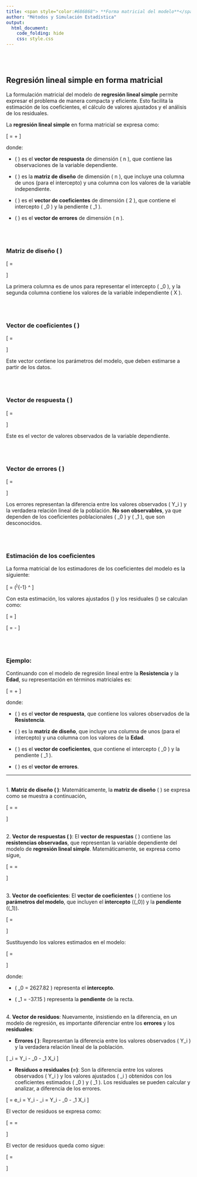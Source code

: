 ```yaml
---
title: <span style="color:#686868"> **Forma matricial del modelo**</span>
author: "Métodos y Simulación Estadística"
output:
  html_document:
    code_folding: hide
    css: style.css
---
```


</br></br>
<h2>Regresión lineal simple en forma matricial</h2>

La formulación matricial del modelo de **regresión lineal simple** permite expresar el problema de manera compacta y eficiente. Esto facilita la estimación de los coeficientes, el cálculo de valores ajustados y el análisis de los residuales.



La **regresión lineal simple** en forma matricial se expresa como:  

\[
\mathbf{Y} = \mathbf{X} \boldsymbol{\beta} + \boldsymbol{\varepsilon}
\]

donde:  

- \( \mathbf{Y} \) es el **vector de respuesta** de dimensión \( n \times 1 \), que contiene las observaciones de la variable dependiente. 

- \( \mathbf{X} \) es la **matriz de diseño** de dimensión \( n \times 2 \), que incluye una columna de unos (para el intercepto) y una columna con los valores de la variable independiente.  

- \( \boldsymbol{\beta} \) es el **vector de coeficientes** de dimensión \( 2 \times 1 \), que contiene el intercepto \( \beta_0 \) y la pendiente \( \beta_1 \).  

- \( \boldsymbol{\varepsilon} \) es el **vector de errores** de dimensión \( n \times 1 \).


</br></br>
<h3>Matriz de diseño \( \mathbf{X} \)</h3>



\[
\mathbf{X} =
\begin{bmatrix}
1 & X_1 \\
1 & X_2 \\
\vdots & \vdots \\
1 & X_n
\end{bmatrix}
\]

La primera columna es de unos para representar el intercepto \( \beta_0 \), y la segunda columna contiene los valores de la variable independiente \( X \).


</br></br>
<h3>Vector de coeficientes \( \boldsymbol{\beta} \)</h3>


\[
\boldsymbol{\beta} =
\begin{bmatrix}
\beta_0 \\
\beta_1
\end{bmatrix}
\]

Este vector contiene los parámetros del modelo, que deben estimarse a partir de los datos.


</br></br>
<h3>Vector de respuesta \( \mathbf{Y} \)</h3>


\[
\mathbf{Y} =
\begin{bmatrix}
Y_1 \\
Y_2 \\
\vdots \\
Y_n
\end{bmatrix}
\]

Este es el vector de valores observados de la variable dependiente.


</br></br>
<h3>Vector de errores \( \boldsymbol{\varepsilon} \)</h3>


\[
\boldsymbol{\varepsilon} =
\begin{bmatrix}
\varepsilon_1 \\
\varepsilon_2 \\
\vdots \\
\varepsilon_n
\end{bmatrix}
\]

Los errores representan la diferencia entre los valores observados \( Y_i \) y la verdadera relación lineal de la población. **No son observables**, ya que dependen de los coeficientes poblacionales \( \beta_0 \) y \( \beta_1 \), que son desconocidos.


</br></br>
<h3>Estimación de los coeficientes</h3>


La forma matricial de los estimadores de los coeficientes del modelo es la siguiente:

\[
\hat{\boldsymbol{\beta}} = (\mathbf{X}^\top \mathbf{X})^{-1} \mathbf{X}^\top \mathbf{Y}
\]

Con esta estimación, los valores ajustados \(\hat{\mathbf{Y}}\) y los residuales \(\hat{\boldsymbol{\varepsilon}}\) se calculan como:

\[
\hat{\mathbf{Y}} = \mathbf{X} \hat{\boldsymbol{\beta}}
\]

\[
\hat{\boldsymbol{\varepsilon}} = \mathbf{Y} - \hat{\mathbf{Y}}
\]




</br></br>
<div class="caja-ejemplo">
<h3>Ejemplo:</h3>
<p>

Continuando con el modelo de regresión lineal entre la **Resistencia** y la **Edad**, su representación en términos matriciales es:

\[
\mathbf{Y} = \mathbf{X} \boldsymbol{\beta} + \boldsymbol{\varepsilon}
\]

donde:

- \( \mathbf{Y} \) es el **vector de respuesta**, que contiene los valores observados de la **Resistencia**.

- \( \mathbf{X} \) es la **matriz de diseño**, que incluye una columna de unos (para el intercepto) y una columna con los valores de la **Edad**.

- \( \boldsymbol{\beta} \) es el **vector de coeficientes**, que contiene el intercepto \( \beta_0 \) y la pendiente \( \beta_1 \).

- \( \boldsymbol{\varepsilon} \) es el **vector de errores**.




---

<br/>
1. **Matriz de diseño \( \mathbf{X} \)**: Matemáticamente, la **matriz de diseño** \( \mathbf{X} \) se expresa como se muestra a continuación,  

\[
\mathbf{X} =
\begin{bmatrix}
1 & X_{1}\\
1 & X_{2}\\
1 & X_{3}\\
1 & X_{4}\\
1 & X_{5}\\
1 & X_{6}\\
1 & X_{7}\\
1 & X_{8}\\
1 & X_{9}\\
1 & X_{10}\\
1 & X_{11}\\
1 & X_{12}\\
1 & X_{13}\\
1 & X_{14}\\
1 & X_{15}\\
1 & X_{16}\\
1 & X_{17}\\
1 & X_{18}\\
1 & X_{19}\\
1 & X_{20}
\end{bmatrix} =
\begin{bmatrix}
1 & 15.50 \\
1 & 23.75 \\
1 & 8.00 \\
1 & 17.00 \\
1 & 5.50 \\
1 & 19.00 \\
1 & 24.00 \\
1 & 2.50 \\
1 & 7.50 \\
1 & 11.00 \\
1 & 13.00 \\
1 & 3.75 \\
1 & 25.00 \\
1 & 9.75 \\
1 & 22.00 \\
1 & 18.00 \\
1 & 6.00 \\
1 & 12.50 \\
1 & 2.00 \\
1 & 21.50
\end{bmatrix}
\]


<br/>
2. **Vector de respuestas \( \mathbf{Y} \)**: El **vector de respuestas** \( \mathbf{Y} \) contiene las **resistencias observadas**, que representan la variable dependiente del modelo de **regresión lineal simple**. Matemáticamente, se expresa como sigue,  

\[
\mathbf{Y} =
\begin{bmatrix}
Y_1\\    
Y_2\\    
Y_3\\    
Y_4\\    
Y_5\\    
Y_6\\    
Y_7\\    
Y_8\\    
Y_9\\    
Y_{10}\\ 
Y_{11}\\ 
Y_{12}\\ 
Y_{13}\\ 
Y_{14}\\ 
Y_{15}\\ 
Y_{16}\\ 
Y_{17}\\ 
Y_{18}\\ 
Y_{19}\\ 
Y_{20}
\end{bmatrix} =
\begin{bmatrix}
2158.70 \\
1678.15 \\
2316.00 \\
2061.30 \\
2207.50 \\
1708.30 \\
1784.70 \\
2575.00 \\
2357.90 \\
2256.70 \\
2165.20 \\
2399.55 \\
1779.80 \\
2336.75 \\
1765.30 \\
2053.50 \\
2414.40 \\
2200.50 \\
2654.20 \\
1753.70
\end{bmatrix}
\]
 

<br/>
3. **Vector de coeficientes**: El **vector de coeficientes** \( \boldsymbol{\beta} \) contiene los **parámetros del modelo**, que incluyen el **intercepto** (\(\beta_0\)) y la **pendiente** (\(\beta_1\)).  

\[
\boldsymbol{\beta} =
\begin{bmatrix}
\beta_0 \\
\beta_1
\end{bmatrix}
\]

Sustituyendo los valores estimados en el modelo:

\[
\widehat{\boldsymbol{\beta}} =
\begin{bmatrix}
2627.82 \\
-37.15
\end{bmatrix}
\]

donde:

- \( \widehat{\beta}_0 = 2627.82 \) representa el **intercepto**.

- \( \widehat{\beta}_1 = -37.15 \) representa la **pendiente** de la recta.


<br/>
4. **Vector de residuos**: Nuevamente, insistiendo en la diferencia, en un modelo de regresión, es importante diferenciar entre los **errores** y los **residuales**:  

   - **Errores \( \boldsymbol{\varepsilon} \)**: Representan la diferencia entre los valores observados \( Y_i \) y la verdadera relación lineal de la población. 

   \[
   \varepsilon_i = Y_i - \beta_0 - \beta_1 X_i
   \]

   - **Residuos o residuales \(\hat{\boldsymbol{\varepsilon}}=\mathbf{e}\)**: Son la diferencia entre los valores observados \( Y_i \) y los valores ajustados \( \hat{Y}_i \) obtenidos con los coeficientes estimados \( \hat{\beta}_0 \) y \( \hat{\beta}_1 \). Los residuales se pueden calcular y analizar, a diferencia de los errores.

   \[
   \hat{\boldsymbol{\varepsilon}_i}= e_i = Y_i - \hat{Y}_i = Y_i - \hat{\beta}_0 - \hat{\beta}_1 X_i
   \]

   El vector de residuos se expresa como:

   \[
   \mathbf{e} =
   \begin{bmatrix}
   e_1    \\
   e_2    \\
   e_3    \\
   e_4    \\
   e_5    \\
   e_6    \\
   e_7    \\
   e_8    \\
   e_9    \\
   e_{10} \\
   e_{11} \\
   e_{12} \\
   e_{13} \\
   e_{14} \\
   e_{15} \\
   e_{16} \\
   e_{17} \\
   e_{18} \\
   e_{19} \\
   e_{20}
   \end{bmatrix}
   =
   \begin{bmatrix}
   Y_1 - \hat{\beta}_0 - \hat{\beta}_1 X_1 \\
   Y_2 - \hat{\beta}_0 - \hat{\beta}_1 X_2 \\
   Y_3 - \hat{\beta}_0 - \hat{\beta}_1 X_3 \\
   Y_4 - \hat{\beta}_0 - \hat{\beta}_1 X_4 \\
   Y_5 - \hat{\beta}_0 - \hat{\beta}_1 X_5 \\
   Y_6 - \hat{\beta}_0 - \hat{\beta}_1 X_6 \\
   Y_7 - \hat{\beta}_0 - \hat{\beta}_1 X_7 \\
   Y_8 - \hat{\beta}_0 - \hat{\beta}_1 X_8 \\
   Y_9 - \hat{\beta}_0 - \hat{\beta}_1 X_9 \\
   Y_{10} - \hat{\beta}_0 - \hat{\beta}_1 X_{10} \\
   Y_{11} - \hat{\beta}_0 - \hat{\beta}_1 X_{11} \\
   Y_{12} - \hat{\beta}_0 - \hat{\beta}_1 X_{12} \\
   Y_{13} - \hat{\beta}_0 - \hat{\beta}_1 X_{13} \\
   Y_{14} - \hat{\beta}_0 - \hat{\beta}_1 X_{14} \\
   Y_{15} - \hat{\beta}_0 - \hat{\beta}_1 X_{15} \\
   Y_{16} - \hat{\beta}_0 - \hat{\beta}_1 X_{16} \\
   Y_{17} - \hat{\beta}_0 - \hat{\beta}_1 X_{17} \\
   Y_{18} - \hat{\beta}_0 - \hat{\beta}_1 X_{18} \\
   Y_{19} - \hat{\beta}_0 - \hat{\beta}_1 X_{19} \\
   Y_{20} - \hat{\beta}_0 - \hat{\beta}_1 X_{20}
   \end{bmatrix}
   \]
   
   El vector de residuos queda como sigue:
   
   \[
   \mathbf{e} =
   \begin{bmatrix}
   106.7583  \\
   -67.2746  \\
   -14.5936  \\
   65.0887   \\
   -215.9776 \\
   -213.6041 \\
   48.5638   \\
   40.0616   \\
   8.7296    \\
   37.5671   \\
   20.3743   \\
   -88.9464  \\
   80.8174   \\
   71.1752   \\
   -45.1434  \\
   94.4423   \\
   9.4992    \\
   37.0975   \\
   100.6848  \\
   -75.3202
   \end{bmatrix}
   \]
   
   
   
   
</p>
</div>
   
   